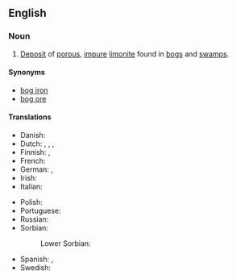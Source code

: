 ==English==

===Noun===
{{wikipedia}}
{{en-noun|head=[[bog iron]] [[ore]]|-}}

# {{lb|en|geology}} [[deposit|Deposit]] of [[porous]], [[impure]] [[limonite]] found in [[bog]]s and [[swamp]]s.

====Synonyms====
* [[bog iron]]
* [[bog ore]]

====Translations====
{{trans-top|deposit}}
* Danish: {{t+|da|myremalm}}
* Dutch: {{t|nl|moeraserts|n}}, {{t|nl|moerasijzer|n}}, {{t+|nl|oer|n}}, {{t+|nl|ijzeroer|n}}
* Finnish: {{t+|fi|suomalmi}} {{qualifier|in bog}}, {{t+|fi|järvimalmi}} {{qualifier|in lake}}
* French: {{t|fr|fer des marais|m}}
* German: {{t|de|Raseneisenstein|m}}, {{t|de|Raseneisenerz|n}}
* Irish: {{t|ga|cac iarainn|m}}
* Italian: {{t|it|ferro di palude|m}}
{{trans-mid}}
* Polish: {{t+|pl|ruda darniowa|f}}
* Portuguese: {{t|pt|ferro dos pântanos|m}}
* Russian: {{t|ru|боло́тная руда́|f}}
* Sorbian:
*: Lower Sorbian: {{t|dsb|ruda|f}}
* Spanish: {{t|es|hierro de los pantanos|m}}, {{t|es|hierro de los prados|m}}
* Swedish: {{t|sv|myrmalm}}
{{trans-bottom}}